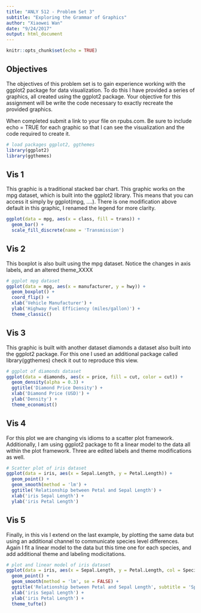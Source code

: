 ```yaml
---
title: "ANLY 512 - Problem Set 3"
subtitle: "Exploring the Grammar of Graphics"
author: "Xiaowei Wan"
date: "9/24/2017"
output: html_document
---
```


```r
knitr::opts_chunk$set(echo = TRUE)
```

## Objectives

The objectives of this problem set is to gain experience working with the ggplot2 package for data visualization. To do this I have provided a series of graphics, all created using the ggplot2 package. Your objective for this assignment will be write the code necessary to exactly recreate the provided graphics.

When completed submit a link to your file on rpubs.com. Be sure to include echo = TRUE for each graphic so that I can see the visualization and the code required to create it.

```r
# load packages ggplot2, ggthemes
library(ggplot2)
library(ggthemes)
```

## Vis 1

This graphic is a traditional stacked bar chart. This graphic works on the mpg dataset, which is built into the ggplot2 library. This means that you can access it simply by ggplot(mpg, ....). There is one modification above default in this graphic, I renamed the legend for more clarity.

```r
ggplot(data = mpg, aes(x = class, fill = trans)) + 
  geom_bar() + 
  scale_fill_discrete(name = 'Transmission')
```

## Vis 2

This boxplot is also built using the mpg dataset. Notice the changes in axis labels, and an altered theme_XXXX

```r
# ggplot mpg dataset
ggplot(data = mpg, aes(x = manufacturer, y = hwy)) + 
  geom_boxplot() + 
  coord_flip() + 
  xlab('Vehicle Manufacturer') + 
  ylab('Highway Fuel Efficiency (miles/gallon)') + 
  theme_classic()
```


## Vis 3

This graphic is built with another dataset diamonds a dataset also built into the ggplot2 package. For this one I used an additional package called library(ggthemes) check it out to reproduce this view.

```r
# ggplot of diamonds dataset
ggplot(data = diamonds, aes(x = price, fill = cut, color = cut)) + 
  geom_density(alpha = 0.3) + 
  ggtitle('Diamond Price Density') +
  xlab('Diamond Price (USD)') + 
  ylab('Density') + 
  theme_economist()
```

## Vis 4

For this plot we are changing vis idioms to a scatter plot framework. Additionally, I am using ggplot2 package to fit a linear model to the data all within the plot framework. Three are edited labels and theme modifications as well.

```r
# Scatter plot of iris dataset
ggplot(data = iris, aes(x = Sepal.Length, y = Petal.Length)) + 
  geom_point() + 
  geom_smooth(method = 'lm') + 
  ggtitle('Relationship between Petal and Sepal Length') + 
  xlab('iris Sepal Length') + 
  ylab('iris Petal Length')
```

## Vis 5

Finally, in this vis I extend on the last example, by plotting the same data but using an additional channel to communicate species level differences. Again I fit a linear model to the data but this time one for each species, and add additional theme and labeling modicitations.

```r
# plot and linear model of iris dataset
ggplot(data = iris, aes(x = Sepal.Length, y = Petal.Length, col = Species)) + 
  geom_point() + 
  geom_smooth(method = 'lm', se = FALSE) + 
  ggtitle('Relationship between Petal and Sepal Length', subtitle = 'Species level comparison') + 
  xlab('iris Sepal Length') + 
  ylab('iris Petal Length') +
  theme_tufte()
```
